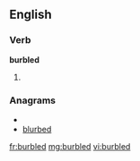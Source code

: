 ==English==

===Verb===
'''burbled'''

# {{past of|[[burble]]}}

===Anagrams===
* {{alphagram|bbdelru}}
* [[blurbed#English|blurbed]]

[[fr:burbled]]
[[mg:burbled]]
[[vi:burbled]]